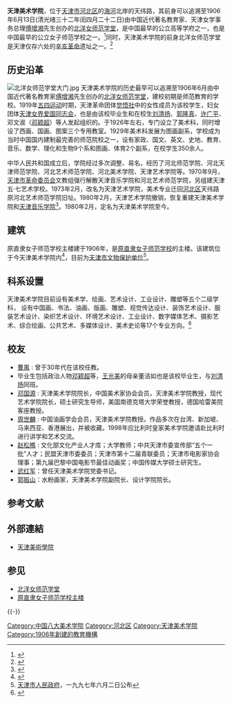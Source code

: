 {{Infobox University
|Name=天津美术学院|
|EnglishName=Tianjin Academy of Fine Arts |
|SealImage=[[File:天津美术学院LOGO.png|201px]]|
|SealInfo=|
|Motto= |
|Established=1906年|
|Type=公立，艺术类院校|
|President=|
|Location={{PRC}}[[天津市|天津市]][[河北区|河北区]]|
|Campus=市区，8.79万平方米|
|AreaTotal=|
|Department=|
|Faculty=|
|Professor= |
|Associate Professor= |
|Assistant Professor= |
|Lecturer= |
|Student=3,000人|
|Undergraduate=|
|Postgraduate=|
|Website=http://www.tjarts.edu.cn|{{dead link|date=2017年12月 |bot=InternetArchiveBot |fix-attempted=yes }}
}}

'''天津美术学院'''，位于[[天津市|天津市]][[河北区|河北区]]的[[海河|海河]]北岸的天纬路，其前身可以追溯至1906年6月13日(清光绪三十二年闰四月二十二日)由中国近代著名教育家、天津女学事务总理[[傅增湘|傅增湘]]先生创办的[[北洋女师范学堂|北洋女师范学堂]]，是中国最早的公立高等学府之一，也是中国最早的公立女子师范学校之一。<ref>{{cite web| url=http://www.tjhbq.gov.cn/ReadNews.asp?NewsID=569| title=北洋女师范学堂百年纪念| publisher=天津市河北区政务网| date=2006年11月23日| accessdate=2012-01-25}}{{dead link|date=2017年12月 |bot=InternetArchiveBot |fix-attempted=yes }}</ref>同时，天津美术学院的前身北洋女师范学堂是天津仅存六处的[[辛亥革命|辛亥革命]]遗址之一。<ref>{{cite web| url=http://chn.chinamil.com.cn/wy/2011-09/15/content_4681406.htm| title=天津辛亥革命遗址仅存六处| publisher=中国军网| accessdate=2012-01-29| deadurl=yes| archiveurl=https://web.archive.org/web/20130502180753/http://chn.chinamil.com.cn/wy/2011-09/15/content_4681406.htm| archivedate=2013-05-02}}</ref>

== 历史沿革 ==
[[File:北洋女师范学堂大门.jpg|thumb]]
天津美术学院的历史最早可以追溯至1906年6月由中国近代著名教育家[[傅增湘|傅增湘]]先生创办的[[北洋女师范学堂|北洋女师范学堂]]，建校初期是师范教育的学校。1919年[[五四运动|五四运动]]时期，天津革命团体[[觉悟社|觉悟社]]中的女性成员为该校学生，妇女团体[[天津女界爱国同志会|天津女界爱国同志会]]，也是由该校毕业生和在校生[[刘清扬|刘清扬]]、[[郭隆真|郭隆真]]、[[许广平|许广平]]、邓文淑（[[邓颖超|邓颖超]]）等人发起组织的。于1926年左右，专门设立了美术科，同时增设了西画、国画、图案三个专用教室。1929年美术科发展为图画副系，学校成为当时中国国内建制最完善的师范院校之一，设有家政、国文、英文、史地、教育、音乐、数学、理化和生物9个系和图画、体育2个副系，在校学生350余人。

中华人民共和国成立后，学院经过多次调整、易名，经历了河北师范学院、河北天津师范学院、河北艺术师范学院、河北美术学院、天津艺术学院等。1970年9月，[[天津市革命委员会|天津市革命委员会]]文教组强行解散天津音乐学院和河北艺术师范学院，另组建天津五·七艺术学校。1973年2月，改名为天津艺术学院，美术专业迁回[[河北区|河北区]]天纬路原河北艺术师范学院旧址。1980年2月，天津艺术学院撤销，恢复重建天津美术学院和[[天津音乐学院|天津音乐学院]]<ref name="天津市志高等教育志">{{cite book|title=天津市志·高等教育志|publisher=天津市地方志编修委员会办公室|location=天津|date=2007}}</ref>。1980年2月，定名为天津美术学院至今。

== 建筑 ==
{{文物保护单位
| 级别 = 省级
| 省区市 = 天津市
| 名称 = 原直隶女子师范学校主楼
| 图片 = [[File:天津美术学院20120124.png|200px]]
| 编号 = 3
| 分类 = 近现代重要史迹及代表性建筑
| 时代 = 1906年
| 所在 = [[天津市|天津市]][[河北区|河北区]]
| 登录 = 1997年6月2日
}}
原直隶女子师范学校主楼建于1906年，是[[直隶第一女子师范学校|原直隶女子师范学校]]的主楼。该建筑位于今天津美术学院内<ref>{{Cite web |url=http://www.tjarts.edu.cn/zonglan.html |title=美院总览 |access-date=2012-01-29 |archive-date=2011-10-27 |archive-url=https://web.archive.org/web/20111027010339/http://www.tjarts.edu.cn/zonglan.html |dead-url=yes }}</ref>，目前为[[天津市文物保护单位|天津市文物保护单位]]<ref>[[天津市人民政府|天津市人民政府]]，一九九七年六月二日公布</ref>。

== 科系设置 ==
天津美术学院目前设有美术学、绘画、艺术设计、工业设计、雕塑等五个二级学科， 设有中国画、书法、油画、版画、雕塑、视觉传达设计、装饰艺术设计、服装艺术设计、染织艺术设计、环境艺术设计、工业设计、数字媒体艺术、摄影艺术、综合绘画、公共艺术、多媒体设计、美术史论等17个专业方向。<ref>{{cite web| url=http://www.tjarts.edu.cn/zonglan.html| title=天津美术学院简介| publisher=天津美术学院网站| accessdate=2012-01-29| deadurl=yes| archiveurl=https://web.archive.org/web/20120116012746/http://www.tjarts.edu.cn/zonglan.html| archivedate=2012-01-16}}</ref>

== 校友 ==
*[[曹禺|曹禺]]   :  曾于30年代在该校任教。
*毕业生包括政治人物[[邓颖超|邓颖超]]等，[[王光美|王光美]]的母亲董洁如也是该校毕业生，与[[刘清扬|刘清扬]]同班。
*[[邓国源|邓国源]] :  天津美术学院院长，中国美术家协会会员，天津美术学院教授，现代艺术学院院长，硕士研究生导师，美国南德克塔大学荣誉教授，德国哈雷美院客座教授。
*[[周世麟|周世麟]] :  中国油画学会会员，天津美术学院教授。作品多次在台湾、新加坡、马来西亚、香港展出，并被收藏。1998年应比利时皇家美术学院邀请赴比利时进行讲学和艺术交流。
*[[赵松樵|赵松樵]] :  文化部文化产业人才库；大学教师；中共天津市委宣传部“五个一批”人才；民盟天津市委委员；天津市第十二届青联委员；天津市电影家协会理事；第九届巴黎中国电影节最佳动画奖；中国传媒大学硕士研究生。
*[[武红军|武红军]]：曾任天津美术学院党委书记。
*[[郭振山|郭振山]]：水粉画家，天津美术学院副院长、设计学院院长。

==参考文献==
{{reflist}}
== 外部連結 ==
* [https://web.archive.org/web/20130303055733/http://www.tjarts.edu.cn/ 天津美術學院]

== 参见 ==
{{Portal box|天津|艺术|教育}}
* [[北洋女师范学堂|北洋女师范学堂]]
* [[原直隶女子师范学校主楼|原直隶女子师范学校主楼]]

{{-}}
{{中国艺术院校}}
{{天津高等院校}}

[[Category:中国八大美术学院|Category:中国八大美术学院]]
[[Category:河北区|Category:河北区]]
[[Category:天津美术学院|Category:天津美术学院]]
[[Category:1906年創建的教育機構|Category:1906年創建的教育機構]]